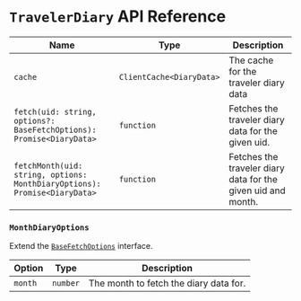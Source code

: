 # `TravelerDiary` API Reference

| Name                                                                      | Type                     | Description                                                  |
| ------------------------------------------------------------------------- | ------------------------ | ------------------------------------------------------------ |
| `cache`                                                                   | `ClientCache<DiaryData>` | The cache for the traveler diary data                        |
| `fetch(uid: string, options?: BaseFetchOptions): Promise<DiaryData>`      | `function`               | Fetches the traveler diary data for the given uid.           |
| `fetchMonth(uid: string, options: MonthDiaryOptions): Promise<DiaryData>` | `function`               | Fetches the traveler diary data for the given uid and month. |

### `MonthDiaryOptions`

Extend the [`BaseFetchOptions`](/api_reference/routes/base) interface.

| Option  | Type     | Description                            |
| ------- | -------- | -------------------------------------- |
| `month` | `number` | The month to fetch the diary data for. |
